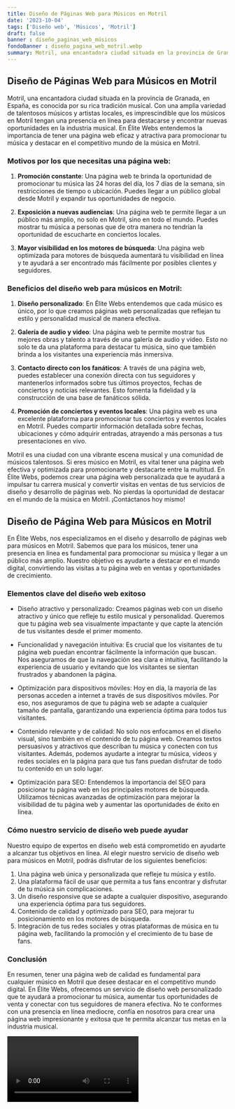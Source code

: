 ```yaml
---
title: Diseño de Páginas Web para Músicos en Motril
date: '2023-10-04'
tags: ['Diseño web', 'Músicos', 'Motril']
draft: false
banner : diseño_paginas_web_músicos
fondoBanner : diseño_pagina_web_motril.webp
summary: Motril, una encantadora ciudad situada en la provincia de Granada, en España, es conocida por su rica tradición musical. Con una amplia variedad de talentosos músicos y artistas locales, es imprescindible que los músicos en Motril tengan una presencia en línea para destacarse y encontrar nuevas oportunidades en la industria musical. En Élite Webs entendemos la importancia de tener una página web eficaz y atractiva para promocionar tu música y destacar en el competitivo mundo de la música en Motril.
---
```


## Diseño de Páginas Web para Músicos en Motril

Motril, una encantadora ciudad situada en la provincia de Granada, en España, es conocida por su rica tradición musical. Con una amplia variedad de talentosos músicos y artistas locales, es imprescindible que los músicos en Motril tengan una presencia en línea para destacarse y encontrar nuevas oportunidades en la industria musical. En Élite Webs entendemos la importancia de tener una página web eficaz y atractiva para promocionar tu música y destacar en el competitivo mundo de la música en Motril.

### Motivos por los que necesitas una página web:

1. **Promoción constante**: Una página web te brinda la oportunidad de promocionar tu música las 24 horas del día, los 7 días de la semana, sin restricciones de tiempo o ubicación. Puedes llegar a un público global desde Motril y expandir tus oportunidades de negocio.

2. **Exposición a nuevas audiencias**: Una página web te permite llegar a un público más amplio, no solo en Motril, sino en todo el mundo. Puedes mostrar tu música a personas que de otra manera no tendrían la oportunidad de escucharte en conciertos locales.

3. **Mayor visibilidad en los motores de búsqueda**: Una página web optimizada para motores de búsqueda aumentará tu visibilidad en línea y te ayudará a ser encontrado más fácilmente por posibles clientes y seguidores.

### Beneficios del diseño web para músicos en Motril:

1. **Diseño personalizado**: En Élite Webs entendemos que cada músico es único, por lo que creamos páginas web personalizadas que reflejan tu estilo y personalidad musical de manera efectiva.

2. **Galería de audio y video**: Una página web te permite mostrar tus mejores obras y talento a través de una galería de audio y video. Esto no solo te da una plataforma para destacar tu música, sino que también brinda a los visitantes una experiencia más inmersiva.

3. **Contacto directo con los fanáticos**: A través de una página web, puedes establecer una conexión directa con tus seguidores y mantenerlos informados sobre tus últimos proyectos, fechas de conciertos y noticias relevantes. Esto fomenta la fidelidad y la construcción de una base de fanáticos sólida.

4. **Promoción de conciertos y eventos locales**: Una página web es una excelente plataforma para promocionar tus conciertos y eventos locales en Motril. Puedes compartir información detallada sobre fechas, ubicaciones y cómo adquirir entradas, atrayendo a más personas a tus presentaciones en vivo.

Motril es una ciudad con una vibrante escena musical y una comunidad de músicos talentosos. Si eres músico en Motril, es vital tener una página web efectiva y optimizada para promocionarte y destacarte entre la multitud. En Élite Webs, podemos crear una página web personalizada que te ayudará a impulsar tu carrera musical y convertir visitas en ventas de tus servicios de diseño y desarrollo de páginas web. No pierdas la oportunidad de destacar en el mundo de la música en Motril. ¡Contáctanos hoy mismo!

<GifSeo />

<Cta />

## Diseño de Página Web para Músicos en Motril

En Élite Webs, nos especializamos en el diseño y desarrollo de páginas web para músicos en Motril. Sabemos que para los músicos, tener una presencia en línea es fundamental para promocionar su música y llegar a un público más amplio. Nuestro objetivo es ayudarte a destacar en el mundo digital, convirtiendo las visitas a tu página web en ventas y oportunidades de crecimiento.

### Elementos clave del diseño web exitoso

- Diseño atractivo y personalizado: Creamos páginas web con un diseño atractivo y único que refleje tu estilo musical y personalidad. Queremos que tu página web sea visualmente impactante y que capte la atención de tus visitantes desde el primer momento.

- Funcionalidad y navegación intuitiva: Es crucial que los visitantes de tu página web puedan encontrar fácilmente la información que buscan. Nos aseguramos de que la navegación sea clara e intuitiva, facilitando la experiencia de usuario y evitando que los visitantes se sientan frustrados y abandonen la página.

- Optimización para dispositivos móviles: Hoy en día, la mayoría de las personas acceden a internet a través de sus dispositivos móviles. Por eso, nos aseguramos de que tu página web se adapte a cualquier tamaño de pantalla, garantizando una experiencia óptima para todos tus visitantes.

- Contenido relevante y de calidad: No solo nos enfocamos en el diseño visual, sino también en el contenido de tu página web. Creamos textos persuasivos y atractivos que describan tu música y conecten con tus visitantes. Además, podemos ayudarte a integrar tu música, videos y redes sociales en la página para que tus fans puedan disfrutar de todo tu contenido en un solo lugar.

- Optimización para SEO: Entendemos la importancia del SEO para posicionar tu página web en los principales motores de búsqueda. Utilizamos técnicas avanzadas de optimización para mejorar la visibilidad de tu página web y aumentar las oportunidades de éxito en línea.

### Cómo nuestro servicio de diseño web puede ayudar

Nuestro equipo de expertos en diseño web está comprometido en ayudarte a alcanzar tus objetivos en línea. Al elegir nuestro servicio de diseño web para músicos en Motril, podrás disfrutar de los siguientes beneficios:

1. Una página web única y personalizada que refleje tu música y estilo.
2. Una plataforma fácil de usar que permita a tus fans encontrar y disfrutar de tu música sin complicaciones.
3. Un diseño responsive que se adapte a cualquier dispositivo, asegurando una experiencia óptima para tus seguidores.
4. Contenido de calidad y optimizado para SEO, para mejorar tu posicionamiento en los motores de búsqueda.
5. Integración de tus redes sociales y otras plataformas de música en tu página web, facilitando la promoción y el crecimiento de tu base de fans.

### Conclusión

En resumen, tener una página web de calidad es fundamental para cualquier músico en Motril que desee destacar en el competitivo mundo digital. En Élite Webs, ofrecemos un servicio de diseño web personalizado que te ayudará a promocionar tu música, aumentar tus oportunidades de venta y conectar con tus seguidores de manera efectiva. No te conformes con una presencia en línea mediocre, confía en nosotros para crear una página web impresionante y exitosa que te permita alcanzar tus metas en la industria musical.

<Video />

<CtaBot job='Músicos' city='Motril'/>

<Gmaps query='Motril+españa+maps' />